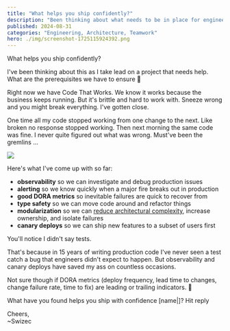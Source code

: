 ```yaml
---
title: "What helps you ship confidently?"
description: "Been thinking about what needs to be in place for engineers to ship with confidence"
published: 2024-08-31
categories: "Engineering, Architecture, Teamwork"
hero: ./img/screenshot-1725115924392.png
---
```


What helps you ship confidently?

I've been thinking about this as I take lead on a project that needs help. What are the prerequisites we have to ensure 🤔

Right now we have Code That Works. We know it works because the business keeps running. But it's brittle and hard to work with. Sneeze wrong and you might break everything. I've gotten close.

One time all my code stopped working from one change to the next. Like broken no response stopped working. Then next morning the same code was fine. I never quite figured out what was wrong. Must've been the gremlins ...

![](giphy:gremlins)

Here's what I've come up with so far:

- **observability** so we can investigate and debug production issues
- **alerting** so we know quickly when a major fire breaks out in production
- **good DORA metrics** so inevitable failures are quick to recover from
- **type safety** so we can move code around and refactor things
- **modularization** so we can [reduce architectural complexity](https://swizec.com/blog/why-taming-architectural-complexity-is-paramount/), increase ownership, and isolate failures
- **canary deploys** so we can ship new features to a subset of users first

You'll notice I didn't say tests.

That's because in 15 years of writing production code I've never seen a test catch a bug that engineers didn't expect to happen. But observability and canary deploys have saved my ass on countless occasions.

Not sure though if DORA metrics (deploy frequency, lead time to changes, change failure rate, time to fix) are leading or trailing indicators. 🤔

What have you found helps you ship with confidence [name|]? Hit reply

Cheers,<br/>
~Swizec
